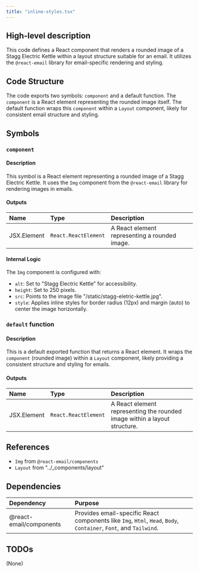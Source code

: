 ```yaml
---
title: "inline-styles.tsx"
---
```


## High-level description
This code defines a React component that renders a rounded image of a Stagg Electric Kettle within a layout structure suitable for an email. It utilizes the `@react-email` library for email-specific rendering and styling.

## Code Structure
The code exports two symbols: `component` and a default function. The `component` is a React element representing the rounded image itself. The default function wraps this `component` within a `Layout` component, likely for consistent email structure and styling.

## Symbols

### `component`
#### Description
This symbol is a React element representing a rounded image of a Stagg Electric Kettle. It uses the `Img` component from the `@react-email` library for rendering images in emails.

#### Outputs
| Name | Type | Description |
|:-----|:-----|:------------|
| JSX.Element | `React.ReactElement` | A React element representing a rounded image. |

#### Internal Logic
The `Img` component is configured with:
- `alt`: Set to "Stagg Electric Kettle" for accessibility.
- `height`: Set to 250 pixels.
- `src`: Points to the image file "/static/stagg-eletric-kettle.jpg".
- `style`: Applies inline styles for border radius (12px) and margin (auto) to center the image horizontally.

### `default` function
#### Description
This is a default exported function that returns a React element. It wraps the `component` (rounded image) within a `Layout` component, likely providing a consistent structure and styling for emails.

#### Outputs
| Name | Type | Description |
|:-----|:-----|:------------|
| JSX.Element | `React.ReactElement` | A React element representing the rounded image within a layout structure. |

## References
- `Img` from `@react-email/components`
- `Layout` from "../_components/layout"

## Dependencies
| Dependency | Purpose |
|:-----------|:--------|
| @react-email/components | Provides email-specific React components like `Img`, `Html`, `Head`, `Body`, `Container`, `Font`, and `Tailwind`. |

## TODOs
(None)
